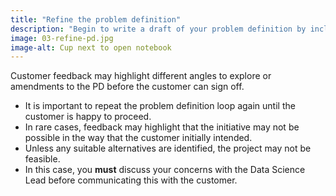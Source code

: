 ```yaml
---
title: "Refine the problem definition"
description: "Begin to write a draft of your problem definition by including a range of information about the problem."
image: 03-refine-pd.jpg
image-alt: Cup next to open notebook
---
```


Customer feedback may highlight different angles to explore or amendments to the PD before the customer can sign off.

-	It is important to repeat the problem definition loop again until the customer is happy to proceed.
-	In rare cases, feedback may highlight that the initiative may not be possible in the way that the customer initially intended.
-	Unless any suitable alternatives are identified, the project may not be feasible.
-	In this case, you **must** discuss your concerns with the Data Science Lead before communicating this with the customer.
